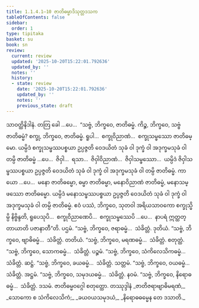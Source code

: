 ```yaml
---
title: 1.1.4.1–10 ဇာတိဓမ္မာဒိသုတ္တဒသက
tableOfContents: false
sidebar:
  order: 1
type: tipitaka
basket: su
book: sn
review:
  current: review
  updated: '2025-10-20T15:22:01.792636'
  updated_by: ''
  notes: ''
  history:
  - state: review
    date: '2025-10-20T15:22:01.792636'
    updated_by: ''
    notes: ''
    previous_state: draft
---
```



<DynamicBreadcrumb />


<ReviewStatus review={frontmatter.review} showDetails={true} />

<HypothesisAnnotation frontmatter={frontmatter} />

<Division number="33" book="sn" e="ch" v="18" p="284">

<Paragraph number="115" book="sn">
သာဝတ္ထိနိဒါနံ. တတြ ခေါ …ပေ…  “သဗ္ဗံ, ဘိက္ခဝေ, ဇာတိဓမ္မံ. ကိဉ္စ, ဘိက္ခဝေ, သဗ္ဗံ ဇာတိဓမ္မံ? စက္ခု, ဘိက္ခဝေ, ဇာတိဓမ္မံ. ရူပါ…  စက္ခုဝိညာဏံ…  စက္ခုသမ္ဖဿော ဇာတိဓမ္မော. ယမ္ပိဒံ စက္ခုသမ္ဖဿပစ္စယာ ဥပ္ပဇ္ဇတိ ဝေဒယိတံ သုခံ ဝါ ဒုက္ခံ ဝါ အဒုက္ခမသုခံ ဝါ တမ္ပိ ဇာတိဓမ္မံ …ပေ…  ဇိဝှါ…  ရသာ…  ဇိဝှါဝိညာဏံ…  ဇိဝှါသမ္ဖဿော…  ယမ္ပိဒံ ဇိဝှါသမ္ဖဿပစ္စယာ ဥပ္ပဇ္ဇတိ ဝေဒယိတံ သုခံ ဝါ ဒုက္ခံ ဝါ အဒုက္ခမသုခံ ဝါ တမ္ပိ ဇာတိဓမ္မံ. ကာယော …ပေ…  မနော ဇာတိဓမ္မော, ဓမ္မာ ဇာတိဓမ္မာ, မနောဝိညာဏံ ဇာတိဓမ္မံ, မနောသမ္ဖဿော ဇာတိဓမ္မော. ယမ္ပိဒံ မနောသမ္ဖဿပစ္စယာ ဥပ္ပဇ္ဇတိ ဝေဒယိတံ သုခံ ဝါ ဒုက္ခံ ဝါ အဒုက္ခမသုခံ ဝါ တမ္ပိ ဇာတိဓမ္မံ. ဧဝံ ပဿံ, ဘိက္ခဝေ, သုတဝါ အရိယသာဝကော စက္ခုသ္မိမ္ပိ နိဗ္ဗိန္ဒတိ, ရူပေသုပိ…  စက္ခုဝိညာဏေပိ…  စက္ခုသမ္ဖဿေပိ …ပေ…  နာပရံ ဣတ္ထတ္တာယာတိ ပဇာနာတီ”တိ.

</Paragraph>
</Division>

<Paragraph number="116" type="center" book="sn">
ပဌမံ.


</Paragraph>

<Division number="34" book="sn" e="ch" v="18" p="284">

<Paragraph number="117" book="sn">
“သဗ္ဗံ, ဘိက္ခဝေ, ဇရာဓမ္မံ…  သံခိတ္တံ.

</Paragraph>
</Division>

<Paragraph number="118" type="center" book="sn">
ဒုတိယံ.


</Paragraph>

<Division number="35" book="sn" e="ch" v="18" p="284">

<Paragraph number="119" book="sn">
“သဗ္ဗံ, ဘိက္ခဝေ, ဗျာဓိဓမ္မံ…  သံခိတ္တံ.

</Paragraph>
</Division>

<Paragraph number="120" type="center" book="sn">
တတိယံ.


</Paragraph>

<Division number="36" book="sn" e="ch" v="18" p="285">

<Paragraph number="121" book="sn">
“သဗ္ဗံ, ဘိက္ခဝေ, မရဏဓမ္မံ…  သံခိတ္တံ.

</Paragraph>
</Division>

<Paragraph number="122" type="center" book="sn">
စတုတ္ထံ.


</Paragraph>

<Division number="37" book="sn" e="ch" v="18" p="285">

<Paragraph number="123" book="sn">
“သဗ္ဗံ, ဘိက္ခဝေ, သောကဓမ္မံ…  သံခိတ္တံ.

</Paragraph>
</Division>

<Paragraph number="124" type="center" book="sn">
ပဉ္စမံ.


</Paragraph>

<Division number="38" book="sn" e="ch" v="18" p="285">

<Paragraph number="125" book="sn">
“သဗ္ဗံ, ဘိက္ခဝေ, သံကိလေသိကဓမ္မံ…  သံခိတ္တံ.

</Paragraph>
</Division>

<Paragraph number="126" type="center" book="sn">
ဆဋ္ဌံ.


</Paragraph>

<Division number="39" book="sn" e="ch" v="18" p="285">

<Paragraph number="127" book="sn">
“သဗ္ဗံ, ဘိက္ခဝေ, ခယဓမ္မံ…  သံခိတ္တံ.

</Paragraph>
</Division>

<Paragraph number="128" type="center" book="sn">
သတ္တမံ.


</Paragraph>

<Division number="40" book="sn" e="ch" v="18" p="285">

<Paragraph number="129" book="sn">
“သဗ္ဗံ, ဘိက္ခဝေ, ဝယဓမ္မံ…  သံခိတ္တံ.

</Paragraph>
</Division>

<Paragraph number="130" type="center" book="sn">
အဋ္ဌမံ.


</Paragraph>

<Division number="41" book="sn" e="ch" v="18" p="285">

<Paragraph number="131" book="sn">
“သဗ္ဗံ, ဘိက္ခဝေ, သမုဒယဓမ္မံ…  သံခိတ္တံ.

</Paragraph>
</Division>

<Paragraph number="132" type="center" book="sn">
နဝမံ.


</Paragraph>

<Division number="42" book="sn" e="ch" v="18" p="286">

<Paragraph number="133" book="sn">
“သဗ္ဗံ, ဘိက္ခဝေ, နိရောဓဓမ္မံ…  သံခိတ္တံ.

</Paragraph>
</Division>

<Paragraph number="134" type="center" book="sn">
ဒသမံ.



</Paragraph>

<Paragraph number="135" type="center" book="sn">
ဇာတိဓမ္မဝဂ္ဂေါ စတုတ္ထော.



</Paragraph>

<Paragraph number="136" type="center" book="sn">
တဿုဒ္ဒါနံ


</Paragraph>

<Paragraph number="137" type="verses" book="sn">
_ဇာတိဇရာဗျာဓိမရဏံ,_  
_သောကော စ သံကိလေသိကံ;_  
_ခယဝယသမုဒယံ,_  
_နိရောဓဓမ္မေန တေ ဒသာတိ._
</Paragraph>